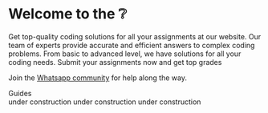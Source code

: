 



# Welcome to the ❔

Get top-quality coding solutions for all your assignments at our website. Our team of experts provide accurate and 
efficient answers to complex coding problems. From basic to advanced level, we have solutions for all your coding 
needs. Submit your assignments now and get top grades

Join the [Whatsapp community](https://google.com) for help along the way.


      
<div className="mt-8">
  <Tabs items={['🧑‍💻 Developing']}>
    <Cards  num={2}>
   <Card title="ADT" description="Get started building in minutes!" icon="⏱" link="adt/p_2" />
      <Card title="ADT" description="Get started building in minutes!" icon="⏱" link="adt/p_2" />

   <Card title="ADT" description="Get started building in minutes!" icon="⏱" link="adt/p_2" />

   <Card title="ADT" description="Get started building in minutes!" icon="⏱" link="adt/p_2" />

   <Card title="Hello world" description="Card Description nothing yet" link="#" />
    </Cards></Tabs>

   <div className="mb-4 text-xl font-bold">Guides</div>
      <Cards num={3}>
        <Card
          title="Quickstart"
          description="Get started building in minutes!"
          icon="⏱"
          link="#"
        />
        <Card
          title="Create a livestream"
          description="Create and playback a livestream."
          icon="🔴"
          link="#"
        />
        <Card
          title="Upload a video asset"
          description="Upload a video asset for optimized playback."
          icon="📼"
          link="#"
        />
      </Cards>


    
</div>



  
    
 

<Callout type="warning" emoji="⚠️">
  under construction
</Callout>

<Callout type="warning" emoji="⚠️">
  under construction
</Callout>


<Callout type="warning" emoji="⚠️">
  under construction
</Callout>